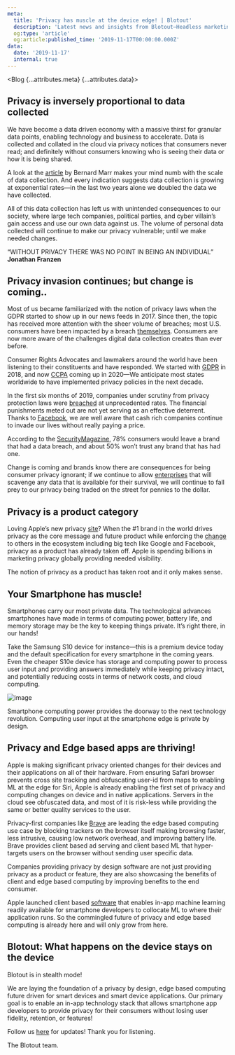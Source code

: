 ```yaml
---
meta:
  title: 'Privacy has muscle at the device edge! | Blotout'
  description: 'Latest news and insights from Blotout—Headless marketing for the post-cookie era.'
  og:type: 'article'
  og:article:published_time: '2019-11-17T00:00:00.000Z'
data:
  date: '2019-11-17'
  internal: true
---
```



<Blog {...attributes.meta} {...attributes.data}>

## Privacy is inversely proportional to data collected

We have become a data driven economy with a massive thirst for granular data points, enabling technology and business to accelerate. Data is collected and collated in the cloud via privacy notices that consumers never read; and definitely without consumers knowing who is seeing their data or how it is being shared.

A look at the [article](https://www.forbes.com/sites/bernardmarr/2015/09/30/big-data-20-mind-boggling-facts-everyone-must-read/?sh=6d1fb8b017b1) by Bernard Marr makes your mind numb with the scale of data collection. And every indication suggests data collection is growing at exponential rates—in the last two years alone we doubled the data we have collected.

All of this data collection has left us with unintended consequences to our society, where large tech companies, political parties, and cyber villain’s gain access and use our own data against us. The volume of personal data collected will continue to make our privacy vulnerable; until we make needed changes.

“WITHOUT PRIVACY THERE WAS NO POINT IN BEING AN INDIVIDUAL”
**Jonathan Franzen**

## Privacy invasion continues; but change is coming..

Most of us became familiarized with the notion of privacy laws when the GDPR started to show up in our news feeds in 2017. Since then, the topic has received more attention with the sheer volume of breaches; most U.S. consumers have been impacted by a breach [themselves](https://www.thebalance.com/the-10-biggest-data-breaches-that-affected-u-s-consumers-4570940). Consumers are now more aware of the challenges digital data collection creates than ever before.

Consumer Rights Advocates and lawmakers around the world have been listening to their constituents and have responded. We started with [GDPR](https://gdpr.eu/) in 2018, and now [CCPA](https://oag.ca.gov/privacy/ccpa) coming up in 2020—We anticipate most states worldwide to have implemented privacy policies in the next decade.

In the first six months of 2019, companies under scrutiny from privacy protection laws were [breached](https://www.forbes.com/sites/daveywinder/2019/08/20/data-breaches-expose-41-billion-records-in-first-six-months-of-2019/?sh=41b25740bd54) at unprecedented rates. The financial punishments meted out are not yet serving as an effective deterrent. Thanks to [Facebook](https://www.washingtonpost.com/news/powerpost/paloma/the-technology-202/2019/11/07/the-technology-202-facebook-won-t-get-past-the-cambridge-analytica-scandal-anytime-soon/5dc307cd602ff1184c316290/), we are well aware that cash rich companies continue to invade our lives without really paying a price.

According to the [SecurityMagazine](https://www.securitymagazine.com/articles/89777-shows-consumers-are-abandoning-brands-after-data-breaches), 78% consumers would leave a brand that had a data breach, and about 50% won’t trust any brand that has had one.

Change is coming and brands know there are consequences for being consumer privacy ignorant; if we continue to allow [enterprises](https://www.nbcnews.com/business/consumer/trust-facebook-has-dropped-51-percent-cambridge-analytica-scandal-n867011) that will scavenge any data that is available for their survival, we will continue to fall prey to our privacy being traded on the street for pennies to the dollar.

## Privacy is a product category

Loving Apple’s new privacy [site](https://www.apple.com/privacy/)? When the #1 brand in the world drives privacy as the core message and future product while enforcing the [change](https://www.forbes.com/sites/kateoflahertyuk/2019/11/06/apple-issues-new-blow-to-facebook-and-google-with-this-privacy-move/?sh=3b440aa5481d) to others in the ecosystem including big tech like Google and Facebook, privacy as a product has already taken off. Apple is spending billions in marketing privacy globally providing needed visibility.

The notion of privacy as a product has taken root and it only makes sense.

## Your Smartphone has muscle!

Smartphones carry our most private data. The technological advances smartphones have made in terms of computing power, battery life, and memory storage may be the key to keeping things private. It’s right there, in our hands!

Take the Samsung S10 device for instance—this is a premium device today and the default specification for every smartphone in the coming years. Even the cheaper S10e device has storage and computing power to process user input and providing answers immediately while keeping privacy intact, and potentially reducing costs in terms of network costs, and cloud computing.

![image](/img/blog/privacy-has-muscle-at-the-device-edge/compare.png)

Smartphone computing power provides the doorway to the next technology revolution. Computing user input at the smartphone edge is private by design.

## Privacy and Edge based apps are thriving!

Apple is making significant privacy oriented changes for their devices and their applications on all of their hardware. From ensuring Safari browser prevents cross site tracking and obfuscating user-id from maps to enabling ML at the edge for Siri, Apple is already enabling the first set of privacy and computing changes on device and in native applications. Servers in the cloud see obfuscated data, and most of it is risk-less while providing the same or better quality services to the user.

Privacy-first companies like [Brave](https://brave.com/) are leading the edge based computing use case by blocking trackers on the browser itself making browsing faster, less intrusive, causing low network overhead, and improving battery life. Brave provides client based ad serving and client based ML that hyper-targets users on the browser without sending user specific data.

Companies providing privacy by design software are not just providing privacy as a product or feature, they are also showcasing the benefits of client and edge based computing by improving benefits to the end consumer.

Apple launched client based [software](https://venturebeat.com/2019/06/03/apple-debuts-core-ml-3-with-on-device-machine-learning/) that enables in-app machine learning readily available for smartphone developers to collocate ML to where their application runs. So the commingled future of privacy and edge based computing is already here and will only grow from here.

## Blotout: What happens on the device stays on the device

Blotout is in stealth mode!

We are laying the foundation of a privacy by design, edge based computing future driven for smart devices and smart device applications. Our primary goal is to enable an in-app technology stack that allows smartphone app developers to provide privacy for their consumers without losing user fidelity, retention, or features!

Follow us [here](https://blotout.io/) for updates! Thank you for listening.

The Blotout team.

</Blog>
